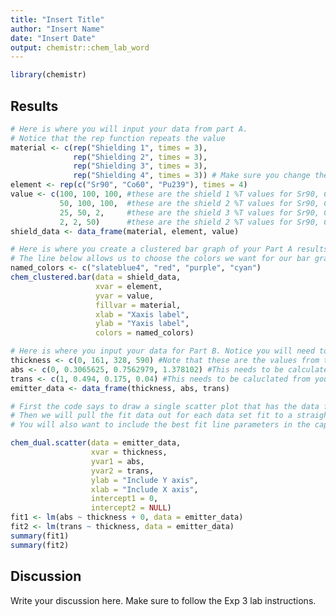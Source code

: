 ```yaml
---
title: "Insert Title"
author: "Insert Name"
date: "Insert Date"
output: chemistr::chem_lab_word
---
```


```r
library(chemistr)
```

## Results

```r
# Here is where you will input your data from part A.  
# Notice that the rep function repeats the value
material <- c(rep("Shielding 1", times = 3),
              rep("Shielding 2", times = 3),
              rep("Shielding 3", times = 3), 
              rep("Shielding 4", times = 3)) # Make sure you change the labels for the shielding to represent the shields you actually used.   
element <- rep(c("Sr90", "Co60", "Pu239"), times = 4)
value <- c(100, 100, 100, #these are the shield 1 %T values for Sr90, Co60, and Pu239
           50, 100, 100,  #these are the shield 2 %T values for Sr90, Co60, and Pu239
           25, 50, 2,     #these are the shield 3 %T values for Sr90, Co60, and Pu239
           2, 2, 50)      #these are the shield 2 %T values for Sr90, Co60, and Pu239
shield_data <- data_frame(material, element, value)
```

```r
# Here is where you create a clustered bar graph of your Part A results.  
# The line below allows us to choose the colors we want for our bar graph. If you want to change the colors, R colors can be found at http://www.stat.columbia.edu/~tzheng/files/Rcolor.pdf 
named_colors <- c("slateblue4", "red", "purple", "cyan")
chem_clustered.bar(data = shield_data, 
                   xvar = element,
                   yvar = value,
                   fillvar = material,
                   xlab = "Xaxis label",
                   ylab = "Yaxis label",
                   colors = named_colors)
```


```r
# Here is where you input your data for Part B. Notice you will need to do some calculations of T and Abs from your raw data.  This can be done in your lab notebook or using R.
thickness <- c(0, 161, 328, 590) #Note that these are the values from the second column on the shield info.  The values are in mg/cm^2
abs <- c(0, 0.3065625, 0.7562979, 1.378102) #This needs to be calculated from your raw counts data
trans <- c(1, 0.494, 0.175, 0.04) #This needs to be caluclated from your raw counts data
emitter_data <- data_frame(thickness, abs, trans)
```


```r
# First the code says to draw a single scatter plot that has the data for absorbance AND transmittance.
# Then we will pull the fit data out for each data set fit to a straight line (Y=mX+0 for Abs and Y=mX+b for T) .  Think about whether we would expect Abs or T to fit best to a straight line, if it follows the Beer's law relationship.  Is this what you see (does the R^2 value confirm this)? 
# You will also want to include the best fit line parameters in the caption for this graph. 

chem_dual.scatter(data = emitter_data, 
                  xvar = thickness, 
                  yvar1 = abs,
                  yvar2 = trans,
                  ylab = "Include Y axis",
                  xlab = "Include X axis",
                  intercept1 = 0,
                  intercept2 = NULL)
fit1 <- lm(abs ~ thickness + 0, data = emitter_data)
fit2 <- lm(trans ~ thickness, data = emitter_data)
summary(fit1)
summary(fit2)
```

## Discussion

Write your discussion here.  Make sure to follow the Exp 3 lab instructions.
